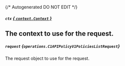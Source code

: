 {/* Autogenerated DO NOT EDIT  */}

##### `ctx` [*{ `context.Context` }*](https://pkg.go.dev/context#Context)
The context to use for the request.
---
##### `request` *{`operations.C1APIPolicyV1PoliciesListRequest`}*
The request object to use for the request.

<Collapsible openLabel={Labels.showProperties} closeLabel={Labels.hideProperties}>
  <C1APIPolicyV1PoliciesListRequest />
</Collapsible>


